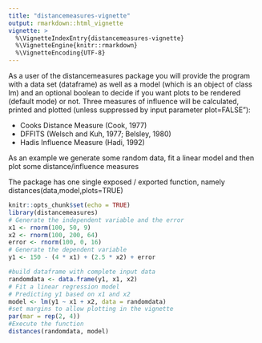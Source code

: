 ```yaml
---
title: "distancemeasures-vignette"
output: rmarkdown::html_vignette
vignette: >
  %\VignetteIndexEntry{distancemeasures-vignette}
  %\VignetteEngine{knitr::rmarkdown}
  %\VignetteEncoding{UTF-8}
---
```

As a user of the distancemeasures package you will provide the program with a data set (dataframe) as well as a model (which is an object of class lm) and an optional boolean to decide if you want plots to be rendered (default mode) or not.
Three measures of influence will be calculated, printed and plotted (unless suppressed by input parameter plot=FALSE"):

* Cooks Distance Measure (Cook, 1977) 
* DFFITS (Welsch and Kuh, 1977; Belsley, 1980) 
* Hadis Influence Measure (Hadi, 1992) 

As an example we generate some random data, fit a linear model and then plot some distance/influence measures

The package has one single exposed / exported function, namely distances(data,model,plots=TRUE)

```r
knitr::opts_chunk$set(echo = TRUE)
library(distancemeasures)
# Generate the independent variable and the error
x1 <- rnorm(100, 50, 9)
x2 <- rnorm(100, 200, 64)
error <- rnorm(100, 0, 16)
# Generate the dependent variable 
y1 <- 150 - (4 * x1) + (2.5 * x2) + error

#build dataframe with complete input data
randomdata <- data.frame(y1, x1, x2)
# Fit a linear regression model
# Predicting y1 based on x1 and x2
model <- lm(y1 ~ x1 + x2, data = randomdata)
#set margins to allow plotting in the vignette
par(mar = rep(2, 4))
#Execute the function
distances(randomdata, model)
```
